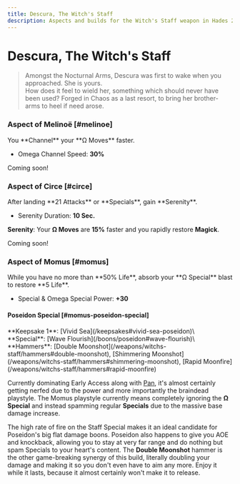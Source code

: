 ```yaml
---
title: Descura, The Witch's Staff
description: Aspects and builds for the Witch's Staff weapon in Hades 2.
---
```



# Descura, The Witch's Staff

> Amongst the Nocturnal Arms, Descura was first to wake when you approached. She
> is yours.\
> How does it feel to wield her, something which should never have been used? Forged
> in Chaos as a last resort, to bring her brother-arms to heel if need arose.

### <TextHighlight type="legendary">Aspect of Melinoë</TextHighlight> [#melinoe]

<Boon>
You **Channel** your **Ω Moves** faster.

- Omega Channel Speed: **30%**

</Boon>

Coming soon!

### <TextHighlight type="legendary">Aspect of Circe</TextHighlight> [#circe]

<Boon>
After landing **21 Attacks** or **Specials**, gain **Serenity**.

- Serenity Duration: **10 Sec.**

**Serenity**: Your **Ω Moves** are **15%** faster and you rapidly restore
**Magick**.

</Boon>

Coming soon!

### <TextHighlight type="legendary">Aspect of Momus</TextHighlight> [#momus]

<Boon>
While you have no more than **50% Life**, absorb your **Ω Special** blast to restore **5 Life**.

- Special & Omega Special Power: **+30**

</Boon>

#### Poseidon Special [#momus-poseidon-special]

<Boon>
  **Keepsake 1**: [Vivid Sea](/keepsakes#vivid-sea-poseidon)\
  **Special**: [Wave Flourish](/boons/poseidon#wave-flourish)\
  **Hammers**: [Double Moonshot](/weapons/witchs-staff/hammers#double-moonshot),
  [Shimmering Moonshot](/weapons/witchs-staff/hammers#shimmering-moonshot),
  [Rapid Moonfire](/weapons/witchs-staff/hammers#rapid-moonfire)
</Boon>

Currently dominating Early Access along with
[Pan](/weapons/sister-blades/builds/#pan-poseidon-special), it's almost
certainly getting nerfed due to the power and more importantly the braindead
playstyle. The Momus playstyle currently means completely ignoring the **Ω Special**
and instead spamming regular **Specials** due to the massive base damage increase.

The high rate of fire on the Staff Special makes it an ideal candidate for Poseidon's big flat damage boons.
Poseidon also happens to give you AOE and knockback, allowing you to stay at very far range and
do nothing but spam Specials to your heart's content. The **Double Moonshot** hammer is the
other game-breaking synergy of this build, literally doubling your damage and making
it so you don't even have to aim any more. Enjoy it while it lasts, because it almost
certainly won't make it to release.
